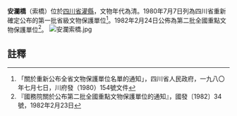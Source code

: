{{msg:四川省文物保護單位
|名稱 = 都江堰（包括[[伏龍觀|伏龍觀]]、[[二王廟|二王廟]]及索橋）
|編號 = 59
|圖片 = Anlan Suspension Bridge-1.jpg
|級別 = S1
|分類 = 
|時代 = 秦
|地点 = [[四川省|四川省]][[灌縣|灌縣]]
|坐標 =
|登錄 = 1980年7月7日
}}
{{msg:四川省文物保護單位
|名稱 = 都江堰
|編號 = 36
|圖片 = Dujiang Weir.jpg
|級別 = 102
|分類 = 
|時代 = 秦至清
|地点 = [[四川省|四川省]][[灌縣|灌縣]]
|坐標 =
|登錄 = 1982年2月23日
}}
'''安瀾橋'''（索橋）位於[[四川省|四川省]][[灌縣|灌縣]]，文物年代為清。1980年7月7日列為四川省重新確定公布的第一批省級文物保護單位<ref>「關於重新公布全省文物保護單位名單的通知」，四川省人民政府，一九八〇年七月七日，川府發（1980）154號文件</ref>。1982年2月24日公佈為第二批全國重點文物保護單位<ref>『國務院關於公布第二批全國重點文物保護單位的通知』，國發〔1982〕34號，1982年2月23日</ref>。
[[File:安瀾索橋.jpg|thumb]]

==註釋==
{{reflist}}